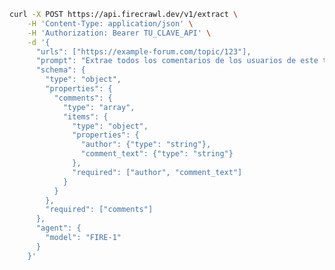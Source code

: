 ```bash curl
curl -X POST https://api.firecrawl.dev/v1/extract \
    -H 'Content-Type: application/json' \
    -H 'Authorization: Bearer TU_CLAVE_API' \
    -d '{
      "urls": ["https://example-forum.com/topic/123"],
      "prompt": "Extrae todos los comentarios de los usuarios de este tema del foro.",
      "schema": {
        "type": "object",
        "properties": {
          "comments": {
            "type": "array",
            "items": {
              "type": "object",
              "properties": {
                "author": {"type": "string"},
                "comment_text": {"type": "string"}
              },
              "required": ["author", "comment_text"]
            }
          }
        },
        "required": ["comments"]
      },
      "agent": {
        "model": "FIRE-1"
      }
    }'
```

